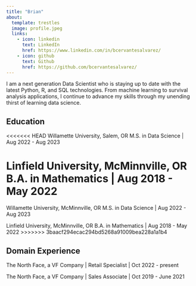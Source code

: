 ```yaml
---
title: "Brian"
about:
  template: trestles
  image: profile.jpeg
  links:
    - icon: linkedin
      text: LinkedIn
      href: https://www.linkedin.com/in/bcervantesalvarez/
    - icon: github
      text: Github
      href: https://github.com/bcervantesalvarez/
---
```


I am a next generation Data Scientist who is staying up to date with the latest Python, R, and SQL technologies. From machine learning to survival analysis applications, I continue to advance my skills through my unending thirst of learning data science.

## Education

<<<<<<< HEAD
Willamette University, Salem, OR M.S. in Data Science \| Aug 2022 - Aug 2023

Linfield University, McMinnville, OR B.A. in Mathematics \| Aug 2018 - May 2022
=======
Willamette University, McMinnville, OR
M.S. in Data Science \| Aug 2022 - Aug 2023

Linfield University, McMinnville, OR
B.A. in Mathematics \| Aug 2018 - May 2022
>>>>>>> 3baacf294ecac294bd5268a91009bea228a1a1b4

## Domain Experience

The North Face, a VF Company \| Retail Specialist \| Oct 2022 - present

The North Face, a VF Company \| Sales Associate \| Oct 2019 - June 2021
